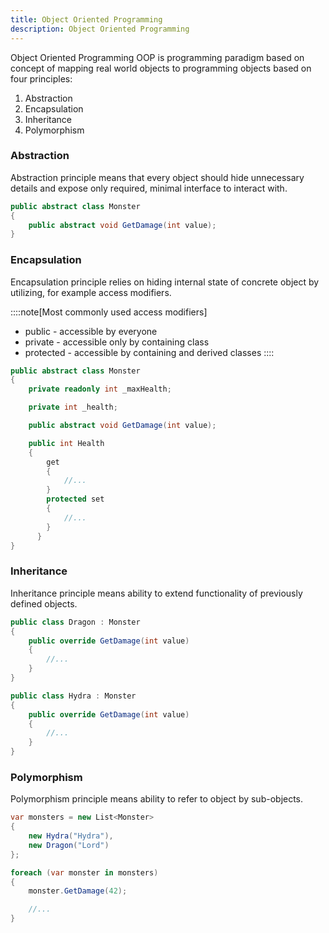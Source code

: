 ```yaml
---
title: Object Oriented Programming
description: Object Oriented Programming
---
```


Object Oriented Programming OOP is programming paradigm based on concept of mapping real world objects to programming objects based on four principles:

1. Abstraction
2. Encapsulation
3. Inheritance
4. Polymorphism

### Abstraction

Abstraction principle means that every object should hide unnecessary details and expose only required, minimal interface to interact with.

```csharp
public abstract class Monster
{
    public abstract void GetDamage(int value);
}
```

### Encapsulation

Encapsulation principle relies on hiding internal state of concrete object by utilizing, for example access modifiers.

::::note[Most commonly used access modifiers]
- public - accessible by everyone
- private - accessible only by containing class
- protected - accessible by containing and derived classes
::::

```csharp
public abstract class Monster
{
    private readonly int _maxHealth;

    private int _health;

    public abstract void GetDamage(int value);

    public int Health
    {
        get
        {
            //...
        }
        protected set
        {
            //...
        }
      }
}
```

### Inheritance

Inheritance principle means ability to extend functionality of previously defined objects.

```csharp
public class Dragon : Monster
{
    public override GetDamage(int value)
    {
        //...
    }
}

public class Hydra : Monster
{
    public override GetDamage(int value)
    {
        //...
    }
}
```

### Polymorphism

Polymorphism principle means ability to refer to object by sub-objects.

```csharp
var monsters = new List<Monster>
{
    new Hydra("Hydra"),
    new Dragon("Lord")
};

foreach (var monster in monsters)
{
    monster.GetDamage(42);

    //...
}
```